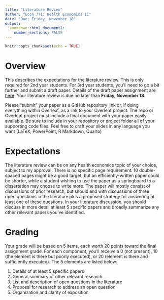 ```yaml
---
title: "Literature Review"
author: "Econ 771: Health Economics II"
date: "Due: Friday, November 18"
output: 
  bookdown::html_document2:
    number_sections: FALSE
---
```


```r
knitr::opts_chunk$set(echo = TRUE)
```


# Overview
This describes the expectations for the literature review. This is only required for 2nd year students. For 3rd year students, you'll need to go a bit further and submit a draft paper. Details of the draft paper assignment are [here](assignments/draft-paper.html). Your literature review is due no later than **Friday, November 18**.

Please "submit" your paper as a GitHub repository link or, if doing everything within Overleaf, as a link to your Overleaf project. The repo or Overleaf project must include a final document with your paper easily available. Be sure to include in your repository or project folder all of your supporting code files. Feel free to draft your slides in any language you want (LaTeX, PowerPoint, R Markdown, Quarto)


# Expectations
The literature review can be on any health economics topic of your choice, subject to my approval. There is no specific page requirement. 10 double-spaced pages might be a good target, but an efficiently-written paper could be shorter, while a student wishing to use the paper as a springboard to a dissertation may choose to write more. The paper will mostly consist of discussions of prior research, but should end with discussions of three open questions in the literature plus a proposed strategy for answering at least one of these questions. In your literature discussion, you should discuss in more detail at least 5 specific papers and broadly summarize any other relevant papers you've identified.


# Grading
Your grade will be based on 5 items, each worth 20 points toward the final assignment grade. For each component, you'll receive a 0 (not present), 10 (the element is there but poorly executed), or 20 (element is there and sufficiently executed). The 5 elements are listed below:

1. Details of at least 5 specific papers
2. General summary of other relevant research
3. List and description of open questions in the literature
4. Proposal for research to address an open question
5. Organization and clarity of exposition